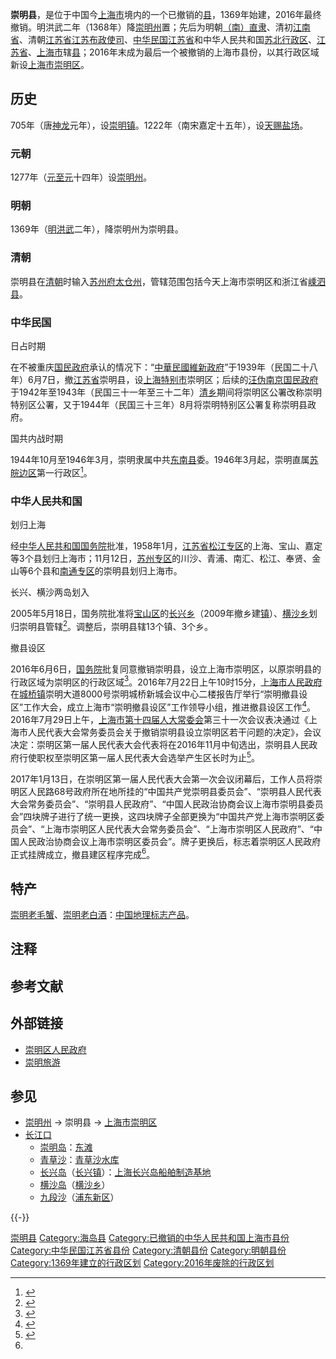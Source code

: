{{Distinguish|崇明区|崇明州}}

{{Infobox China County
|county = 崇明县
|Photo = Confucian temple statues.jpg
|Photoname = [[上海市文物保护单位|上海市文物保护单位]]——[[崇明学宫|崇明学宫]]
|nickname = <!-- 简称 -->
|Othername = 东海瀛洲
|Oldname = <!-- 旧称 -->
|nameorigin = 崇明镇
|map = Shanghai administrative Chongming.svg
|mapsize = 200
|map_caption = <!-- 地图说明 -->
|mapofstate = <!-- 所属省级行政区的地理位置 -->
|state = <!-- 所属省级行政区名 -->
|customimage = <!-- 自定义图像 适合放置{{Location map}}等内容。-->
 
<!-- 概览 -->
|国家 = [[大明|大明]]→[[大清|大清]]→[[中华民国_(大陆时期)|中华民国]]→[[中华人民共和国|中华人民共和国]]
|Belong = 明朝[[直隶|直隶]]→[[南直隶|南直隶]]→清初[[江南省|江南省]]<br />清朝[[江苏省|江苏省]][[江南江淮揚徐海通等處承宣布政使司|江苏布政使司]][[太仓直隶州|太仓直隶州]]<br />[[中华民国_(大陆时期)|中华民国]][[江苏省_(中华民国)|江苏省]]<br />中华人民共和国[[华东|华东]][[大行政区|大行政区]][[苏北行政区|苏北行政区]][[南通专区|南通专区]]→[[江苏省|江苏省]][[南通专区|南通专区]]→[[上海市|上海市]]
|Types = [[县|县]]
|admincode = 310121
|founded = 1369年－2017年1月13日{{NoteTag|2016年6月6日，国务院批复同意撤崇明县设上海市崇明区。随后成立中共崇明区委，与县政府并存。7月22日，中共上海市委、市政府举行“崇明撤县设区”工作大会。根据上海市人大常委会的决定，至2016年11月召开崇明区第一届人大以产生崇明区政府。2017年1月13日，崇明区人民政府正式挂牌成立，撤县建区程序完成<ref name="ifeng">{{Cite web|title=上海崇明区人民政府今日正式挂牌|url=http://news.ifeng.com/a/20170113/50572242_0.shtml|date=2017-01-13|work=凤凰网|access-date=2017-01-15|archive-date=2021-02-11|archive-url=https://web.archive.org/web/20210211162843/http://news.ifeng.com/a/20170113/50572242_0.shtml|dead-url=no}}</ref>。}}
|neighbor = [[江苏省|江苏省]][[太仓市|太仓市]]、[[海门市|海门市]]、[[启东市|启东市]]<br />上海市[[浦东新区|浦东新区]]、[[宝山区_(上海市)|宝山区]]
|seat = [[城桥镇|城桥镇]]人民路68号
|officerTitle = 区委书记
|officer = 李政
|officerTitle2 = <!-- 官衔2 -->
|officer2 = <!-- 首长名字2 -->
|division = 18
|town = 16
|township = 2
|ethnic_township = <!-- 民族乡数 -->
|subdistrict = <!-- 街道数 -->
|sum = <!-- 苏木数 -->
|hall = <!-- 县辖区数 -->
|spirit = 海纳百川 追求卓越<br />开明睿智 大气谦和<br />（[[上海城市精神|上海城市精神]]）
|dialect = [[吴语|吴语]][[崇明话|崇明话]]
|nation = <!-- 民族比例 -->
 
<!-- 地理 -->
|coordinate = <!-- 经纬度 -->
|area_total = 1185.49<ref name="上海年鉴2015">{{Cite web |url=http://www.shanghai.gov.cn/nw2/nw2314/nw24651/nw39559/nw39605/u21aw1145435.html |title=中国上海/上海年鉴期刊/上海年鉴2015/四十、区 县/（十七）崇明县 |access-date=2016-08-18 |archive-date=2019-05-02 |archive-url=https://web.archive.org/web/20190502202457/http://www.shanghai.gov.cn/nw2/nw2314/nw24651/nw39559/nw39605/u21aw1145435.html |dead-url=no }}</ref>
|area_urban = <!-- 市区总面积（勿带单位：平方千米） -->
|area_builtup = <!-- 建成区总面积（勿带单位：平方千米） -->
|area land = <!-- 陆地面积 -->
|area water = 120.18平方公里<ref name="上海年鉴2015" />
|elevation = 4米<sup>（[[吴淞高程|吴淞高程]]）</sup>
|L river = [[南横引河|南横引河]]
|L Lakes = [[北湖|北湖]]
|Coastline = <!-- 海岸线 -->
|climate = 北亚热带季风气候
|temperature_mean = 15.3℃
|Precipitation = 1003.7毫米
|Sunshine hrs = 2104小时
 
<!-- 人口及经济 -->
|census yr = 2014
|population_total = <!-- 总人口（勿带单位：万人） -->
|Housepop = 67.78万人<ref name="上海年鉴2015" />
|Repop = 70.16万人<ref name="上海年鉴2015" />
|TR = <!-- 暂住人口 -->
|population_urban = <!-- 市区人口 -->
|population_density = 592（人/平方公里）<ref name="上海年鉴2015" />
|density_urban = <!-- 城区人口密度 -->
|GDP = 272.16亿<ref name="上海年鉴2015" />
|GDPPC = <!-- 人均GDP（勿带单位：元人民币） -->
|GDP as of = 2014
 
|time_zone = [[UTC+8|UTC+8]]（[[北京时间|北京时间]]）
|tree = [[梧桐|梧桐]]（上海市树）
|flower = [[白玉兰|白玉兰]]（上海市花）
|post code = 202150
|phone code = 21
|carlicense = 沪R
|web = http://www.cmx.gov.cn/cm_website/html/DefaultSite/portal/index/index.htm
|web_title = 上海崇明
|footnotes = <!-- 脚注 -->
}}

'''崇明县'''，是位于中国今[[上海市|上海市]]境内的一个已撤销的[[县|县]]，1369年始建，2016年最终撤销。明洪武二年（1368年）降[[崇明州|崇明州]]置；先后为明朝[[南直隶|（南）直隶]]、清初[[江南省|江南省]]、清朝[[江苏省|江苏省]][[江南江淮揚徐海通等處承宣布政使司|江苏布政使司]]、[[中華民國大陸時期|中华民国]][[江蘇省_(中華民國)|江苏省]]和中华人民共和国[[苏北行政区|苏北行政区]]、[[江苏省|江苏省]]、[[上海市|上海市]]辖[[县|县]]；2016年末成为最后一个被撤销的上海市县份，以其行政区域新设[[上海市|上海市]][[崇明区|崇明区]]。

== 历史 ==
705年（唐[[神龍_(年號)|神龙]]元年），设[[崇明镇|崇明镇]]。1222年（南宋嘉定十五年），设[[天赐盐场|天赐盐场]]。

=== 元朝 ===
{{Main|崇明州}}
1277年（[[元朝|元]][[至元_(忽必烈)|至元]]十四年）设[[崇明州|崇明州]]。

=== 明朝 ===
1369年（[[明朝|明]][[洪武|洪武]]二年），降崇明州为崇明县。

=== 清朝 ===
崇明县在[[清朝|清朝]]时输入[[苏州府|苏州府]][[太仓直隶州|太仓州]]，管辖范围包括今天上海市崇明区和浙江省[[嵊泗县|嵊泗县]]。

=== 中华民国 ===
; 日占时期
在不被重庆[[国民政府|国民政府]]承认的情况下：“[[中華民國維新政府|中華民國維新政府]]”于1939年（民国二十八年）6月7日，撤[[江蘇省_(中華民國)|江苏省]]崇明县，设[[上海特别市政府_(日占时期)|上海特别市]]崇明区；后续的[[汪精卫政权|汪伪南京国民政府]]于1942年至1943年（民国三十一年至三十二年）[[清鄉|清乡]]期间将崇明区公署改称崇明特别区公署，又于1944年（民国三十三年）8月将崇明特别区公署复称崇明县政府。

; 国共内战时期
1944年10月至1946年3月，崇明隶属中共[[东南县_(中共政权)|东南县]]委。1946年3月起，崇明直属[[苏皖边区|苏皖边区]]第一行政区<ref>{{Cite web |url=http://laoqu.zgnt.net/content/2019-09/02/content_2629110.htm |title=苏皖边区一专署成立小史 |accessdate=2021-09-11 |author=白本 |date=2019-09-02 |work=编辑：高锋 |publisher=南通老区——南通日报社，来源：如皋市老区建设促进会荐稿 |language=Zh-hans |archive-date=2021-09-10 |archive-url=https://web.archive.org/web/20210910190417/http://laoqu.zgnt.net/content/2019-09/02/content_2629110.htm |dead-url=no }}</ref>。

=== 中华人民共和国 ===
; 划归上海
经[[中华人民共和国国务院|中华人民共和国国务院]]批准，1958年1月，[[江苏省|江苏省]][[松江专区|松江专区]]的上海、宝山、嘉定等3个县划归上海市；11月12日，[[苏州专区|苏州专区]]的川沙、青浦、南汇、松江、奉贤、金山等6个县和[[南通专区|南通专区]]的崇明县划归上海市。

{{Wikisource|国务院关于同意上海市调整宝山区和崇明县行政区划的批复}}
; 长兴、横沙两岛划入
2005年5月18日，国务院批准将[[宝山区_(上海市)|宝山区]]的[[长兴镇_(上海市)|长兴乡]]（2009年撤乡建[[长兴镇_(崇明区)|镇]]）、[[横沙乡|横沙乡]]划归崇明县管辖<ref>{{cite web|title=《国务院关于同意上海市调整宝山区和崇明县行政区划的批复》|url=http://www.gov.cn/zhengce/content/2008-03/28/content_6952.htm|accessdate=2016年8月28日|author=[[中华人民共和国国务院|中华人民共和国国务院]]|date=2005年5月18日|archive-url=https://web.archive.org/web/20190823031821/http://www.gov.cn/zhengce/content/2008-03/28/content_6952.htm|archive-date=2019年8月23日|dead-url=no|id=国函〔2005〕40号}}</ref>。调整后，崇明县辖13个镇、3个乡。

; 撤县设区
2016年6月6日，[[中华人民共和国国务院|国务院]]批复同意撤销崇明县，设立上海市崇明区，以原崇明县的行政区域为崇明区的行政区域<ref>{{cite|author=[[中华人民共和国国务院|中华人民共和国国务院]]|date=2016年6月6日|title=《国务院关于同意上海市调整部分行政区划的批复》|id=国函〔2016〕97号|url=}}</ref>。2016年7月22日上午10时15分，[[上海市人民政府|上海市人民政府]]在[[城桥镇|城桥镇]]崇明大道8000号崇明城桥新城会议中心二楼报告厅举行“崇明撤县设区”工作大会，成立上海市“崇明撤县设区”工作领导小组，推进撤县设区工作<ref name="崇明撤县建区工作大会">{{Cite web |url=http://www.shanghai.gov.cn/nw2/nw2314/nw2315/nw4411/u21aw1148623.html |title=中国上海/要闻动态/上海要闻中共上海市委、上海市政府举行“崇明撤县设区”工作大会 |access-date=2016-08-18 |archive-date=2019-05-02 |archive-url=https://web.archive.org/web/20190502131353/http://www.shanghai.gov.cn/nw2/nw2314/nw2315/nw4411/u21aw1148623.html |dead-url=no }}</ref>。2016年7月29日上午，[[上海市人民代表大會常務委員會|上海市第十四届人大常委会]]第三十一次会议表决通过《上海市人民代表大会常务委员会关于撤销崇明县设立崇明区若干问题的决定》，会议决定：崇明区第一届人民代表大会代表将在2016年11月中旬选出，崇明县人民政府行使职权至崇明区第一届人民代表大会选举产生区长时为止<ref>{{Cite web |url=http://mt.sohu.com/20160729/n461608025.shtml |title=搜狐公众平台>其它>崇明表决通过撤县设区若干问题的决定 |access-date=2016-08-18 |archive-date=2016-08-20 |archive-url=https://web.archive.org/web/20160820071533/http://mt.sohu.com/20160729/n461608025.shtml |dead-url=no }}</ref>。

2017年1月13日，在崇明区第一届人民代表大会第一次会议闭幕后，工作人员将崇明区人民路68号政府所在地所挂的“中国共产党崇明县委员会”、“崇明县人民代表大会常务委员会”、“崇明县人民政府”、“中国人民政治协商会议上海市崇明县委员会”四块牌子进行了统一更换，这四块牌子全部更换为“中国共产党上海市崇明区委员会”、“上海市崇明区人民代表大会常务委员会”、“上海市崇明区人民政府”、“中国人民政治协商会议上海市崇明区委员会”。牌子更换后，标志着崇明区人民政府正式挂牌成立，撤县建区程序完成<ref name="ifeng" />。

==特产==
[[崇明老毛蟹|崇明老毛蟹]]、[[崇明老白酒|崇明老白酒]]：[[中国地理标志产品|中国地理标志产品]]。

== 注释 ==
{{NoteFoot}}

== 参考文献 ==
{{Reflist}}

== 外部链接 ==
{{Commons category|Chongming}}
* [https://web.archive.org/web/20070819130608/http://www.cmx.gov.cn/ 崇明区人民政府] {{zh icon}} {{en icon}}
* [https://web.archive.org/web/20110304022911/http://www.cmtravel.com.cn/webcm/ 崇明旅游] {{zh icon}}

== 参见 ==
{{Portal box|江苏|上海|中华民国|中华人民共和国}}
* [[崇明州|崇明州]] → 崇明县 → [[上海市|上海市]][[崇明区|崇明区]]
* [[长江口|长江口]]
** [[崇明岛|崇明岛]]：[[东滩|东滩]]
** [[青草沙|青草沙]]：[[青草沙水库|青草沙水库]]
** [[长兴岛_(上海)|长兴岛]]（[[长兴镇_(崇明区)|长兴镇]]）：[[上海长兴岛船舶制造基地|上海长兴岛船舶制造基地]]
** [[横沙岛|横沙岛]]（[[横沙乡|横沙乡]]）
** [[九段沙|九段沙]]（[[浦东新区|浦东新区]]）

{{-}}
{{Geographic Location
|西北 = 江苏省[[海门市|海门市]]
|北 = 江苏省[[启东市|启东市]]
|西 = 江苏省[[常熟市|常熟市]]
|中央 = 上海市崇明县<br /><small>（2016年撤销前夕）</small>
|東 = [[长江口|长江口]]
|東南 = [[东海|东海]]
|東北 = [[黄海|黄海]]
|西南 = 江苏省[[太仓市|太仓市]]
|南 = 上海市[[嘉定区|嘉定区]]、[[宝山区_(上海市)|宝山区]]、[[浦东新区|浦东新区]]
}}
{{上海市崇明县行政区划}}
{{中华人民共和国上海市已撤销县级行政区}}
{{中華民國江蘇省行政區劃}}
{{江苏省历史省会}}
{{江苏行政区划史|ROC}}

[[Category:崇明县|]]
[[Category:海岛县|Category:海岛县]]
[[Category:已撤销的中华人民共和国上海市县份|Category:已撤销的中华人民共和国上海市县份]]
[[Category:中华民国江苏省县份|Category:中华民国江苏省县份]]
[[Category:清朝县份|Category:清朝县份]]
[[Category:明朝县份|Category:明朝县份]]
[[Category:1369年建立的行政区划|Category:1369年建立的行政区划]]
[[Category:2016年废除的行政区划|Category:2016年废除的行政区划]]